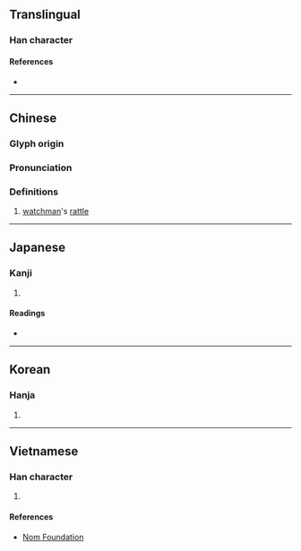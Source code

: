 {{character info/new}}
==Translingual==

===Han character===
{{Han char|rn=75|rad=木|as=05|sn=9|four=42941|canj=DHMY|ids=⿰木斥}}

====References====
* {{Han ref|kx=0519.160|dkj=14633|dj=0907.140|hdz=21185.040|uh=67DD|ud=26589|bh=AC6C|bd=44140}}

----

==Chinese==
{{zh-forms}}

===Glyph origin===
{{Han etym}}

===Pronunciation===
{{zh-pron
|m=tuò
|c=tok3
|mc=
|oc=y
|ma=
|cat=n
}}

===Definitions===
{{zh-hanzi}}

# [[watchman]]'s [[rattle]]

----

==Japanese==

===Kanji===
{{ja-kanji|grade=|rs=木05}}

# {{defn|lang=ja|sort=木05}}

====Readings====
* {{ja-readings|on=[[たく]] (taku)|kun=[[ひょうしぎ]] (hyoushigi), [[さく]] (saku), [[ひらく]] (hiraku)}}

----

==Korean==

===Hanja===
{{ko-hanja|hangeul=탁|eumhun=|rv=tak|mr=t'ak|y=thak}}

# {{defn|lang=ko|sort=木05}}

----

==Vietnamese==

===Han character===
{{vi-readings|rs=木05|hanviet=thác}}

# {{defn|lang=vi|sort=木05}}

====References====
* [http://nomfoundation.org/common/nom_details.php?codepoint=67dd Nom Foundation]